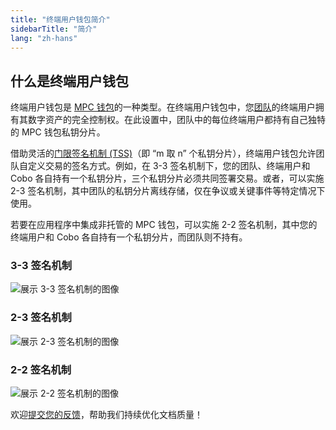 ```yaml
---
title: "终端用户钱包简介"
sidebarTitle: "简介"
lang: "zh-hans"
---
```


## 什么是终端用户钱包

终端用户钱包是 [MPC 钱包](/cn/portal/mpc-wallets/introduction)的一种类型。在终端用户钱包中，您[团队](/cn/portal/organization/introduction)的终端用户拥有其数字资产的完全控制权。在此设置中，团队中的每位终端用户都持有自己独特的 MPC 钱包私钥分片。

借助灵活的[门限签名机制 (TSS)](/cn/portal/mpc-wallets/introduction#tss)（即 “m 取 n” 个私钥分片），终端用户钱包允许团队自定义交易的签名方式。例如，在 3-3 签名机制下，您的团队、终端用户和 Cobo 各自持有一个私钥分片，三个私钥分片必须共同签署交易。或者，可以实施 2-3 签名机制，其中团队的私钥分片离线存储，仅在争议或关键事件等特定情况下使用。

若要在应用程序中集成非托管的 MPC 钱包，可以实施 2-2 签名机制，其中您的终端用户和 Cobo 各自持有一个私钥分片，而团队则不持有。

### 3-3 签名机制

<img src="/cn/images/mpc-wallet/3-3 signature scheme.svg" className="diagram" alt="展示 3-3 签名机制的图像" />

### 2-3 签名机制

<img src="/cn/images/mpc-wallet/2-3 signature scheme.svg" className="diagram" alt="展示 2-3 签名机制的图像"/>

### 2-2 签名机制

<img src="/cn/images/mpc-wallet/2-2 scheme.png" className="diagram" alt="展示 2-2 签名机制的图像"/>

<Tip>欢迎[提交您的反馈](https://forms.zohopublic.com/cobo/form/DocumentFeedbackForm/formperma/QvLOhxJv1_JMsJ-1dleZ8Itb_7rzN-LtgvsDdxosoVI?referrername=manuals)，帮助我们持续优化文档质量！</Tip>